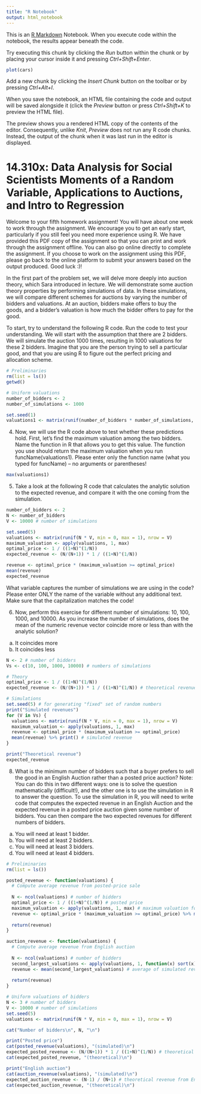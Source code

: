 ```yaml
---
title: "R Notebook"
output: html_notebook
---
```


This is an [R Markdown](http://rmarkdown.rstudio.com) Notebook. When you execute code within the notebook, the results appear beneath the code. 

Try executing this chunk by clicking the *Run* button within the chunk or by placing your cursor inside it and pressing *Ctrl+Shift+Enter*. 

```r
plot(cars)
```

Add a new chunk by clicking the *Insert Chunk* button on the toolbar or by pressing *Ctrl+Alt+I*.

When you save the notebook, an HTML file containing the code and output will be saved alongside it (click the *Preview* button or press *Ctrl+Shift+K* to preview the HTML file).

The preview shows you a rendered HTML copy of the contents of the editor. Consequently, unlike *Knit*, *Preview* does not run any R code chunks. Instead, the output of the chunk when it was last run in the editor is displayed.


# 14.310x: Data Analysis for Social Scientists Moments of a Random Variable, Applications to Auctions, and Intro to Regression

Welcome to your fifth homework assignment! You will have about one week to work through the assignment.
We encourage you to get an early start, particularly if you still feel you need more experience using R. We have provided this PDF copy of the assignment so that you can print and work through the assignment offline. You can also go online directly to complete the assignment. If you choose to work on the assignment using this PDF, please go back to the online platform to submit your answers based on the output produced.
Good luck :)!

In the first part of the problem set, we will delve more deeply into auction theory, which Sara introduced
in lecture. We will demonstrate some auction theory properties by performing simulations of
data. In these simulations, we will compare different schemes for auctions by varying the number of bidders
and valuations. At an auction, bidders make offers to buy the goods, and a bidder’s valuation is
how much the bidder offers to pay for the good.

To start, try to understand the following R code. Run the code to test your understanding. We will
start with the assumption that there are 2 bidders. We will simulate the auction 1000 times, resulting in
1000 valuations for these 2 bidders. Imagine that you are the person trying to sell a particular good, and
that you are using R to figure out the perfect pricing and allocation scheme.

```r
# Preliminaries
rm(list = ls())
getwd()

# Uniform valuations
number_of_bidders <- 2
number_of_simulations <- 1000

set.seed(1)
valuations1 <- matrix(runif(number_of_bidders * number_of_simulations, min = 0, max = 1), nrow = number_of_simulations)
```

4. Now, we will use the R code above to test whether these predictions hold.
First, let’s find the maximum valuation among the two bidders. Name the function in R that allows
you to get this value. The function you use should return the maximum valuation when you run
funcName(valuations1).
Please enter only the function name (what you typed for funcName) – no arguments or parentheses!
```r
max(valuations1)
```

5. Take a look at the following R code that calculates the analytic solution to the expected revenue,
and compare it with the one coming from the simulation.
```r
number_of_bidders <- 2
N <- number_of_bidders
V <- 10000 # number of simulations

set.seed(5)
valuations <- matrix(runif(N * V, min = 0, max = 1), nrow = V)
maximum_valuation <- apply(valuations, 1, max)
optimal_price <- 1 / ((1+N)^(1/N))
expected_revenue <- (N/(N+1)) * 1 / ((1+N)^(1/N))

revenue <- optimal_price * (maximum_valuation >= optimal_price)
mean(revenue)
expected_revenue
```
What variable captures the number of simulations we are using in the code?
Please enter ONLY the name of the variable without any additional text. Make sure that the capitalization
matches the code!

6. Now, perform this exercise for different number of simulations: 10, 100, 1000, and 10000. As you increase the number of simulations, does the mean of the numeric revenue vector coincide more or less than with the analytic solution?
a) It coincides more
b) It coincides less
```r
N <- 2 # number of bidders
Vs <- c(10, 100, 1000, 10000) # numbers of simulations

# Theory
optimal_price <- 1 / ((1+N)^(1/N))
expected_revenue <- (N/(N+1)) * 1 / ((1+N)^(1/N)) # theoretical revenue

# Simulations
set.seed(5) # for generating "fixed" set of random numbers
print("Simulated revenues")
for (V in Vs) {
  valuations <- matrix(runif(N * V, min = 0, max = 1), nrow = V)
  maximum_valuation <- apply(valuations, 1, max)
  revenue <- optimal_price * (maximum_valuation >= optimal_price)
  mean(revenue) %>% print() # simulated revenue
}

print("Theoretical revenue")
expected_revenue
```

8. What is the minimum number of bidders such that a buyer prefers to sell the good in an English Auction rather than a posted price auction?
Note: You can do this in two different ways: one is to solve the question mathematically (difficult!),
and the other one is to use the simulation in R to answer the question. To use the simulation
in R, you will need to write code that computes the expected revenue in an English Auction and the
expected revenue in a posted price auction given some number of bidders. You can then compare
the two expected revenues for different numbers of bidders.
a) You will need at least 1 bidder.
b) You will need at least 2 bidders.
c) You will need at least 3 bidders.
d) You will need at least 4 bidders.
```r
# Preliminaries
rm(list = ls())

posted_revenue <- function(valuations) {
  # Compute average revenue from posted-price sale
  
  N <- ncol(valuations) # number of bidders
  optimal_price <- 1 / ((1+N)^(1/N)) # posted price
  maximum_valuation <- apply(valuations, 1, max) # maximum valuation for each simulation
  revenue <- optimal_price * (maximum_valuation >= optimal_price) %>% mean() # average of simulated revenues
  
  return(revenue)
}

auction_revenue <- function(valuations) {
  # Compute average revenue from English auction
  
  N <- ncol(valuations) # number of bidders
  second_largest_valuations <- apply(valuations, 1, function(x) sort(x)[N-1]) # winning bid is the second highest valuation
  revenue <- mean(second_largest_valuations) # average of simulated revenues
  
  return(revenue)
}

# Uniform valuations of bidders
N <- 3 # number of bidders
V <- 10000 # number of simulations
set.seed(5)
valuations <- matrix(runif(N * V, min = 0, max = 1), nrow = V)

cat("Number of bidders\n", N, "\n")

print("Posted price")
cat(posted_revenue(valuations), "(simulated)\n")
expected_posted_revenue <- (N/(N+1)) * 1 / ((1+N)^(1/N)) # theoretical revenue from posted-price sale
cat(expected_posted_revenue, "(theoretical)\n")

print("English auction")
cat(auction_revenue(valuations), "(simulated)\n")
expected_auction_revenue <- (N-1) / (N+1) # theoretical revenue from English auction
cat(expected_auction_revenue, "(theoretical)\n")
```
